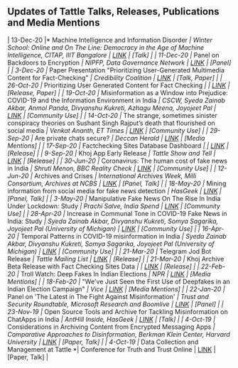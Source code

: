 ## Updates of Tattle Talks, Releases, Publications and Media Mentions


|	13-Dec-20	|*	Machine Intelligence and Information Disorder	*|	Winter School: Online and On The Line: Democracy in the Age of Machine Intelligence,	CITAP, IIIT Bangalore	|	[LINK](http://citapp.iiitb.ac.in/online-and-on-the-line-democracy-in-the-age-of-machine-intelligence/)	|	[Talk]	|
|	11-Dec-20	|*	Panel on Backdoors to Encryption	*|		NIPFP, Data Governance Network	|	[LINK](https://twitter.com/DataGovNetwork/status/1335833999944470528)	|	[Panel]	|
|	3-Dec-20	|*	Paper Presentation "Prioritizing User-Generated Multimedia Content for Fact-Checking"	*|		Credibility Coalition	|	[LINK]()	|	[Talk, Paper]	|
|	26-Oct-20	|*	Prioritizing User Generated Content for Fact Checking	*|			|	[LINK](https://arxiv.org/abs/2010.13387)	|	[Release, Paper]	|
|	19-Oct-20	|*	Misinformation as a Window into Prejudice: COVID-19 and the Information Environment in India	*|	CSCW, 	Syeda Zainab Akbar, Anmol Panda, Divyanshu Kukreti, Azhagu Meena, Joyojeet Pal	|	[LINK](https://www.microsoft.com/en-us/research/publication/misinformation-as-a-window-into-prejudice-covid-19-and-the-information-environment-in-india/)	|	[Community Use]	|
|	14-Oct-20	|*	The strange, sometimes sinister conspiracy theories on Sushant Singh Rajput’s death that flourished on social media	*|		Venkat Ananth, ET Times	|	[LINK](https://economictimes.indiatimes.com/tech/internet/the-strange-sometimes-sinister-conspiracy-theories-on-sushant-singh-rajputs-death-that-flourished-on-social-media/articleshow/78636570.cms)	|	[Community Use]	|
|	29-Sep-20	|*	Are private chats secure?	*|		Deccan Herald	|	[LINK]( https://www.deccanherald.com/metrolife/metrolife-your-bond-with-bengaluru/are-private-chats-secure-894999.html)	|	[Media Mentions]	|
|	17-Sep-20	|*	Factchecking Sites Database Dashboard	*|			|	[LINK](https://services.tattle.co.in/khoj/dashboard)	|	[Release]	|
|	9-Sep-20	|*	Khoj App Early Release	*|	Tattle Show and Tell		|	[LINK](https://twitter.com/tattlemade/status/1301468876077543425)	|	[Release]	|
|	30-Jun-20	|*	Coronavirus: The human cost of fake news in India	*|		 Shruti Menon, BBC Reality Check	|	[LINK](https://www.bbc.com/news/world-asia-india-53165436)	|	[Community Use]	|
|	12-Jun-20	|*	Archives and Crises	*|	International Archives Week,	Milli Consortium, Archives at NCBS	|	[LINK](https://www.youtube.com/watch?v=mtIaD-AvG_U)	|	[Panel, Talk]	|
|	18-May-20	|*	Mining information from social media for fake news detection	*|		HasGeek	|	[LINK](https://hasgeek.com/fifthelephant/mining-information-from-social-media-for-fake-news-detection/)	|	[Panel, Talk]	|
|	3-May-20	|*	Manipulative Fake News On The Rise In India Under Lockdown: Study	*|		Prachi Salve, India Spend	|	[LINK](https://www.indiaspend.com/manipulative-fake-news-on-the-rise-in-india-under-lockdown-study/)	|	[Community Use]	|
|	28-Apr-20	|*	Increase in Communal Tone in COVID-19 Fake News in India: Study	*|		Syeda Zainab Akbar, Divyanshu Kukreti, Somya Sagarika, Joyojeet Pal (University of Michigan)	|	[LINK](https://www.thequint.com/news/webqoof/increase-in-communal-tone-in-covid-19-fake-news-in-india-study)	|	[Community Use]	|
|	16-Apr-20	|*	Temporal Patterns in COVID-19 misinformation in India	*|		Syeda Zainab Akbar, Divyanshu Kukreti, Somya Sagarika, Joyojeet Pal (University of Michigan)	|	[LINK](http://joyojeet.people.si.umich.edu/temporal-patterns-in-covid-19-misinformation-in-india/)	|	[Community Use]	|
|	21-Mar-20	|*	Telegram Jod Bot Release	*|	Tattle Mailing List		|	[LINK](https://us19.campaign-archive.com/?e=&u=a9af83af1f247ecc04f50ad46&id=56f054864d)	|	[Release]	|
|	21-Mar-20	|*	Khoj Archive Beta Release with Fact Checking Sites Data	*|			|	[LINK](https://services.tattle.co.in/khoj/)	|	[Release]	|
|	22-Feb-20	|*	Troll Watch: Deep Fakes In Indian Elections	*|		NPR	|	[LINK](https://www.npr.org/2020/02/22/808536082/troll-watch-deep-fakes-in-indian-elections)	|	[Media Mentions]	|
|	18-Feb-20	|*	"We've Just Seen the First Use of Deepfakes in an Indian Election Campaign"	*|		Vice	|	[LINK](https://www.vice.com/en/article/jgedjb/the-first-use-of-deepfakes-in-indian-election-by-bjp)	|	[Media Mentions]	|
|	22-Jan-20	|*	Panel on 'The Latest in The Fight Against Misinformation'	*|	Trust and Security Roundtable,	Microsoft Research and Boomlive	|	[LINK]()	|	[Panel]	|
|	23-Nov-19	|*	Open Source Tools and Archive for Tackling Misinformation on ChatApps in India	*|	AntHill Inside,	HasGeek	|	[LINK](https://hasgeek.com/anthillinside/2019/sub/open-source-tools-and-archive-for-tackling-misinfo-5aPqKSt1xKbijfDRA7Yexx)	|	[Talk]	|
|	4-Oct-19	|*	Considerations in Archiving Content from Encrypted Messaging Apps	*|	Comparative Approaches to Disinformation,	Berkman Klein Center, Harvard University	|	[LINK](https://cyber.harvard.edu/story/2019-10/comparative-approaches-disinformation)	|	[Paper, Talk]	|
|	4-Oct-19	|*	Data Collection and Management at Tattle	*|	Conference for Truth and Trust Online		|	[LINK](https://truthandtrustonline.com/2019-proceedings/)	|	[Paper, Talk]	|
